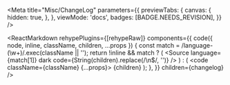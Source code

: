 
<Meta
  title="Misc/ChangeLog"
  parameters={{
    previewTabs: {
      canvas: {
        hidden: true,
      },
    },
    viewMode: 'docs',
    badges: [BADGE.NEEDS_REVISION],
  }}
/>

<ReactMarkdown
  rehypePlugins={[rehypeRaw]}
  components={{
    code({ node, inline, className, children, ...props }) {
      const match = /language-(\w+)/.exec(className || '');
      return !inline && match ? (
        <Source language={match[1]} dark code={String(children).replace(/\n$/, '')} />
      ) : (
        <code className={className} {...props}>
          {children}
        </code>
      );
    },
  }}
  children={changelog}
/>
